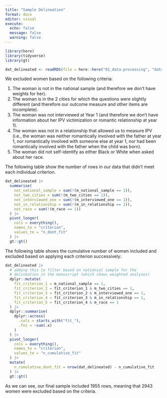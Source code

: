 ```yaml
---
title: "Sample Delineation"
format: docx
editor: visual
execute:
  echo: false
  message: false
  warning: false
---
```


```r
library(here)
library(tidyverse)
library(gt)

dat_delineated <- readRDS(file = here::here("01_data-processing", "data_public", "delineation.RDS"))
```

We excluded women based on the following criteria:

1.  The woman is not in the national sample (and therefore we don't have weights for her).
2.  The woman is in the 2 cities for which the questions were slightly different (and therefore our outcome measure and other items are incomplete).
3.  The woman was not interviewed at Year 1 (and therefore we don't have information about her IPV victimization or romantic relationship at year 1).
4.  The woman was not in a relationship that allowed us to measure IPV (i.e., the woman was neither romantically involved with the father at year 1, nor romantically involved with someone else at year 1, nor had been romantically involved with the father when the child was born).
5.  The woman did not self-identify as either Black or White when asked about her race.

The following table show the number of rows in our data that didn't meet each individual criterion.

```r
dat_delineated |>
  summarise(
    not_national_sample = sum(!(m_national_sample == 1)), 
    not_two_cities = sum(!(m_two_cities == 1)), 
    not_interviewed_one = sum(!(m_interviewed_one == 1)),
    not_in_relationship = sum(!(m_in_relationship == 1)),
    not_race = sum(!(m_race == 1))
  ) |> 
  pivot_longer(
    cols = everything(),
    names_to = "criterion",
    values_to = "n_dont_fit"
  ) |> 
  gt::gt()
```

The following table shows the cumulative number of women included and excluded based on applying each criterion successively:

```r
dat_delineated |> 
  # adding this to filter based on nationsal sample for the
  # delineation in the manuscript (which shows weighted analyses)
  dplyr::mutate(
    fit_criterion_1 = m_national_sample == 1,
    fit_criterion_2 = fit_criterion_1 & m_two_cities == 1,
    fit_criterion_3 = fit_criterion_2 & m_interviewed_one == 1,
    fit_criterion_4 = fit_criterion_3 & m_in_relationship == 1,
    fit_criterion_5 = fit_criterion_4 & m_race == 1
  ) |> 
  dplyr::summarise(
    dplyr::across(
      .cols = starts_with("fit_"),
      .fns = ~sum(.x)
    )
  ) |> 
  pivot_longer(
    cols = everything(),
    names_to = "criterion",
    values_to = "n_cumulative_fit"
  ) |> 
  mutate(
    n_cumulative_dont_fit = nrow(dat_delineated) - n_cumulative_fit
  ) |> 
  gt::gt()
```

As we can see, our final sample included 1955 rows, meaning that 2943 women were excluded based on the criteria.
